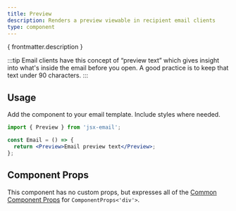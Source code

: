 ```yaml
---
title: Preview
description: Renders a preview viewable in recipient email clients
type: component
---
```


<p>{ frontmatter.description }</p>

:::tip
Email clients have this concept of “preview text” which gives insight into
what's inside the email before you open. A good practice is to keep that text
under 90 characters.
:::

<Install type={frontmatter.type}/>

## Usage

Add the component to your email template. Include styles where needed.

```jsx
import { Preview } from 'jsx-email';

const Email = () => {
  return <Preview>Email preview text</Preview>;
};
```

## Component Props

This component has no custom props, but expresses all of the [Common Component Props](https://react.dev/reference/react-dom/components/common) for `ComponentProps<'div'>`.

